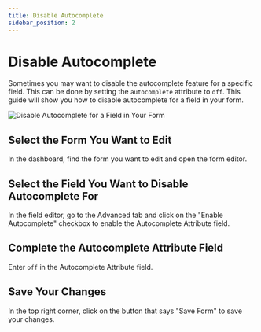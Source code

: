 ```yaml
---
title: Disable Autocomplete
sidebar_position: 2
---
```


# Disable Autocomplete

Sometimes you may want to disable the autocomplete feature for a specific field. This can be done by setting the `autocomplete` attribute to `off`. This guide will show you how to disable autocomplete for a field in your form.

![Disable Autocomplete for a Field in Your Form](./img/disable-autocomplete.png)

## Select the Form You Want to Edit

In the dashboard, find the form you want to edit and open the form editor.

## Select the Field You Want to Disable Autocomplete For

In the field editor, go to the Advanced tab and click on the "Enable Autocomplete" checkbox to enable the Autocomplete Attribute field.

## Complete the Autocomplete Attribute Field

Enter `off` in the Autocomplete Attribute field.

## Save Your Changes

In the top right corner, click on the button that says "Save Form" to save your changes.